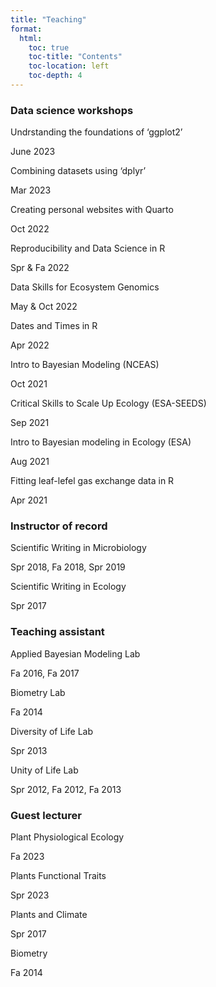 ```yaml
---
title: "Teaching"
format:
  html:
    toc: true
    toc-title: "Contents"
    toc-location: left
    toc-depth: 4
---
```


### Data science workshops

::: {.d-flex .justify-content-between}
<div>

Undrstanding the foundations of 'ggplot2'

</div>

::: text-end
June 2023
:::
:::

::: {.d-flex .justify-content-between}
<div>

Combining datasets using 'dplyr'

</div>

::: text-end
Mar 2023
:::
:::

::: {.d-flex .justify-content-between}
<div>

Creating personal websites with Quarto

</div>

::: text-end
Oct 2022
:::
:::

::: {.d-flex .justify-content-between}
<div>

Reproducibility and Data Science in R

</div>

::: text-end
Spr & Fa 2022
:::
:::

::: {.d-flex .justify-content-between}
<div>

Data Skills for Ecosystem Genomics

</div>

::: text-end
May & Oct 2022
:::
:::

::: {.d-flex .justify-content-between}
<div>

Dates and Times in R

</div>

::: text-end
Apr 2022
:::
:::

::: {.d-flex .justify-content-between}
<div>

Intro to Bayesian Modeling (NCEAS)

</div>

::: text-end
Oct 2021
:::
:::

::: {.d-flex .justify-content-between}
<div>

Critical Skills to Scale Up Ecology (ESA-SEEDS)

</div>

::: text-end
Sep 2021
:::
:::

::: {.d-flex .justify-content-between}
<div>

Intro to Bayesian modeling in Ecology (ESA)

</div>

::: text-end
Aug 2021
:::
:::

::: {.d-flex .justify-content-between}
<div>

Fitting leaf-lefel gas exchange data in R

</div>

::: text-end
Apr 2021
:::
:::

### Instructor of record

::: {.d-flex .justify-content-between}
<div>

Scientific Writing in Microbiology

</div>

::: text-end
Spr 2018, Fa 2018, Spr 2019
:::
:::

::: {.d-flex .justify-content-between}
<div>

Scientific Writing in Ecology

</div>

::: text-end
Spr 2017
:::
:::

### Teaching assistant

::: {.d-flex .justify-content-between}
<div>

Applied Bayesian Modeling Lab

</div>

::: text-end
Fa 2016, Fa 2017
:::
:::

::: {.d-flex .justify-content-between}
<div>

Biometry Lab

</div>

::: text-end
Fa 2014
:::
:::

::: {.d-flex .justify-content-between}
<div>

Diversity of Life Lab

</div>

::: text-end
Spr 2013
:::
:::

::: {.d-flex .justify-content-between}
<div>

Unity of Life Lab

</div>

::: text-end
Spr 2012, Fa 2012, Fa 2013
:::
:::

### Guest lecturer

::: {.d-flex .justify-content-between}
<div>

Plant Physiological Ecology

</div>

::: text-end
Fa 2023
:::
:::

::: {.d-flex .justify-content-between}
<div>

Plants Functional Traits

</div>

::: text-end
Spr 2023
:::
:::

::: {.d-flex .justify-content-between}
<div>

Plants and Climate

</div>

::: text-end
Spr 2017
:::
:::

::: {.d-flex .justify-content-between}
<div>

Biometry

</div>

::: text-end
Fa 2014
:::
:::
